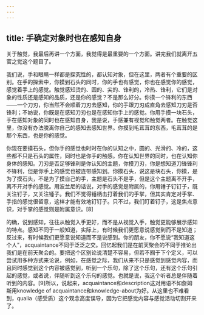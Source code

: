 ```yaml
---
---
---
```

title: 手确定对象时也在感知自身
---




关于触觉，我最后再讲一个方面，我觉得是最重要的一个方面。讲完我们就离开五官之觉这个题目了。

我们说，手和眼睛一样都是探究性的，都认知对象，但在这里，两者有个重要的区别。在手的探索中，你摸到石头的同时，你的手也有感觉，你也在感觉你的感觉，感觉着手上的感觉。触觉感知烫的、圆的、尖的、锋利的，冷热、锋利，它们是对象的性质还是感知的品质，还是你的感觉？不是那么好分。你摸一个锋利的东西——一个刀刃，你当然不会顺着刀刃去感知，你的手跟刀刃成直角去感知刀刃是否锋利；不妨说，你既是在感知刀刃也是在感知你手上的感觉。你用手摸一块石头，手在感知对象的同时也在感知自身，我是说，手感兼有视觉和触觉两者。在触觉这里，你没有办法脱离你自己的感知去感知世界。你摸到毛茸茸的东西，毛茸茸的是那个东西，也是你的感觉。

你现在要摸石头，但你手的感觉也时时在你的认知之中，圆的、光滑的、冷的，这些都不只是石头的属性，同时也是你手的触感。你在认知世界的同时，也在认知你身体的感知。刀刃是否足够锋利是你认知的主题，你摸刀刃，你是想知道刀锋锋利不锋利，但是你手上的感觉也被连带感知到。你摸石头，说这是块石头，你摸，是为了摸石头，不是为了摸自己的手，主题是石头不是手，但是这个主题离不开手，离不开对手的感觉。用波兰尼的话说，对手的感觉是附属的，你用锤子钉钉子，既关注钉子，又关注锤子。我们不觉得锤柄击打着我们的手掌，但其实肯定对手掌、手指的感觉很留意，这样才能有效地钉钉子。只不过，我们盯着钉子，这是焦点意识，对手掌的感觉则是附属意识。[8]

的确，说到感知，往往从触觉入手更好，而不是从视觉入手，触觉更能够展示感知的特点。感知不同于一般知道，实际上，有时候我们更愿意说感觉到而不是知道；反过来，有时候我们更愿意说知道而不是说感到。你的朋友，你不愿说“我知道这个人”，acquaintance不同于泛泛之交。回忆起我们是在前天聚会的不同于推论出我们是在前天聚会的。要把这个区别论说清楚不容易，但若不囿于下个定义，可以尝试用多种方式来论说，例如，在感觉之际，我们从来不只是感觉到感觉内容，而且同时感觉到这个内容被感觉到，听到一个乐句，除了这个乐句，还有这个乐句引起的感觉，或者说，伴随听到这个乐句的感觉。也就是说，我这个听者总是伴随着听到的内容。[9]所以，说起来，acquaintance和description这对用语不如詹姆斯用knowledge of acquaintance和knowledge-about为好。从这里也不难看到，qualia（感受质）这个观念高度误导，因为它把感觉内容与感觉活动切割开来了。